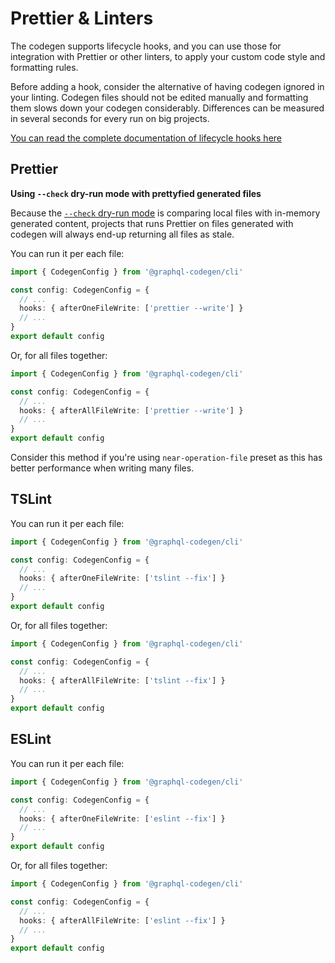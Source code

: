 
# Prettier & Linters

The codegen supports lifecycle hooks, and you can use those for integration with Prettier or other linters, to apply your custom code style and formatting rules.

Before adding a hook, consider the alternative of having codegen ignored in your linting.
Codegen files should not be edited manually and formatting them slows down your codegen considerably.
Differences can be measured in several seconds for every run on big projects.

[You can read the complete documentation of lifecycle hooks here](/docs/config-reference/lifecycle-hooks)

## Prettier

<Callout type="warning" emoji="⚠️">

**Using `--check` dry-run mode with prettyfied generated files**

Because the [`--check` dry-run mode](/docs/config-reference/codegen-config#dry-run-mode) is comparing local files with in-memory generated content, projects that runs Prettier on files generated with codegen will always end-up returning
all files as stale.

</Callout>

You can run it per each file:

```ts
import { CodegenConfig } from '@graphql-codegen/cli'

const config: CodegenConfig = {
  // ...
  hooks: { afterOneFileWrite: ['prettier --write'] }
  // ...
}
export default config
```

Or, for all files together:

```ts
import { CodegenConfig } from '@graphql-codegen/cli'

const config: CodegenConfig = {
  // ...
  hooks: { afterAllFileWrite: ['prettier --write'] }
  // ...
}
export default config
```

Consider this method if you're using `near-operation-file` preset as this has better performance when writing many files.

## TSLint

You can run it per each file:

```ts
import { CodegenConfig } from '@graphql-codegen/cli'

const config: CodegenConfig = {
  // ...
  hooks: { afterOneFileWrite: ['tslint --fix'] }
  // ...
}
export default config
```

Or, for all files together:

```ts
import { CodegenConfig } from '@graphql-codegen/cli'

const config: CodegenConfig = {
  // ...
  hooks: { afterAllFileWrite: ['tslint --fix'] }
  // ...
}
export default config
```

## ESLint

You can run it per each file:

```ts
import { CodegenConfig } from '@graphql-codegen/cli'

const config: CodegenConfig = {
  // ...
  hooks: { afterOneFileWrite: ['eslint --fix'] }
  // ...
}
export default config
```

Or, for all files together:

```ts
import { CodegenConfig } from '@graphql-codegen/cli'

const config: CodegenConfig = {
  // ...
  hooks: { afterAllFileWrite: ['eslint --fix'] }
  // ...
}
export default config
```

